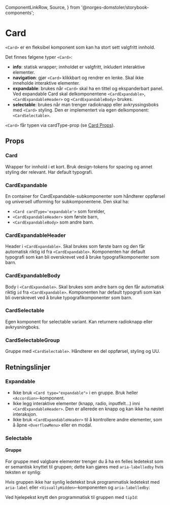   ComponentLinkRow,
  Source,
} from '@norges-domstoler/storybook-components';

<Meta of={CardStories} />

# Card

<ComponentLinkRow
  docsHref="https://design.domstol.no/987b33f71/p/0822fe-card/b/79dd5d"
  figmaHref="https://www.figma.com/file/ewqSDmkgqDQ5PyOsRp4V5b/?node-id=3421%3A94375"
  githubHref="https://github.com/domstolene/designsystem/tree/main/packages/components/src/components/Card"
  storybookHref="https://domstolene.github.io/designsystem/?path=/story/dds-components-components-card--default"
/>

`<Card>` er en fleksibel komponent som kan ha stort sett valgfritt innhold.

Det finnes følgene typer `<Card>`:

- **info**: statisk wrapper; innholdet er valgfritt, inkludert interaktive elementer.
- **navigation**: gjør `<Card>` klikkbart og rendrer en lenke. Skal ikke inneholde interaktive elementer.
- **expandable**: brukes når `<Card>` skal ha en tittel og ekspanderbart panel. Ved expandable Card skal delkomponentene `<CardExpandable>`, `<CardExpandableHeader>` og `<CardExpandableBody>` brukes.
- **selectable**: brukes når man trenger radioknapp eller avkryssingsboks med `<Card>` styling. Den er implementert via egen delkomponent: `<CardSelectable>`.

`<Card>` får typen via cardType-prop (se [Card Props](#card-1)).

## Props

### Card

Wrapper for innhold i et kort. Bruk design-tokens for spacing og annet styling der relevant. Har default typografi.

<Canvas of={CardStories.Preview} />
<Controls of={CardStories.Preview} />

### CardExpandable

En container for CardExpandable-subkomponenter som håndterer oppførsel og universell utforming for subkomponentene. Den skal ha:

- `<Card cardType='expandable'>` som forelder,
- `<CardExpandableHeader>` som første barn,
- `<CardExpandableBody>` som andre barn.

<Canvas of={CardStories.Expandable} />

<ArgTypes of={CardExpandable} />

### CardExpandableHeader

Header i `<CardExpandable>`. Skal brukes som første barn og den får automatisk riktig id fra `<CardExpandable>`. Komponenten har default typografi som kan bli overskrevet ved å bruke typografikomponenter som barn.

<ArgTypes of={CardExpandableHeader} />

### CardExpandableBody

Body i `<CardExpandable>`. Skal brukes som andre barn og den får automatisk riktig `id` fra `<CardExpandable>`. Komponenten har default typografi som kan bli overskrevet ved å bruke typografikomponenter som barn.

<ArgTypes of={CardExpandableBody} />

### CardSelectable

Egen komponent for selectable variant. Kan returnere radioknapp eller avkrysningboks.

<Canvas of={CardSelectableStories.Radio} />
<Controls of={CardSelectableStories.Radio} />

### CardSelectableGroup

Gruppe med `<CardSelectable>`. Håndterer en del oppførsel, styling og UU.

<Canvas of={CardSelectableGroupStories.Group} />
<Controls of={CardSelectableGroupStories.Group} />

## Retningslinjer

### Expandable

- Ikke bruk `<Card type="expandable">` i en gruppe. Bruk heller `<Accordion>`-komponent.
- Ikke legg interaktive elementer (knapp, radio, inputfelt...) inni `<CardExpandableHeader>`. Den er allerede en knapp og kan ikke ha nøstet interaksjon.
- Ikke bruk `<CardExpandableHeader>` til å kontrollere andre elementer, som å åpne `<OverflowMenu>` eller en modal.

### Selectable

#### Gruppe

For gruppe med valgbare elementer trenger du å ha en felles ledetekst som er semantisk knyttet til gruppen; dette kan gjøres med `aria-labelledby` hvis teksten er synlig:

<Canvas of={CardSelectableGroupStories.WithLabel} />

Hvis gruppen ikke har synlig ledetekst bruk programmatisk ledetekst med `aria-label` eller `<VisuallyHidden>`-komponenten og `aria-labelledby`:

<Canvas of={CardSelectableGroupStories.GroupWithInvisibleLabel} />

Ved hjelepekst knytt den programmatisk til gruppen med `tipId`:

<Canvas of={CardSelectableGroupStories.WithCustomTip} />
